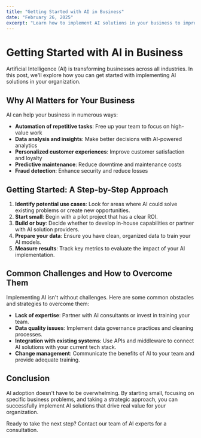 ```yaml
---
title: "Getting Started with AI in Business"
date: "February 26, 2025"
excerpt: "Learn how to implement AI solutions in your business to improve efficiency and drive growth."
---
```


# Getting Started with AI in Business

Artificial Intelligence (AI) is transforming businesses across all industries. In this post, we'll explore how you can get started with implementing AI solutions in your organization.

## Why AI Matters for Your Business

AI can help your business in numerous ways:

- **Automation of repetitive tasks**: Free up your team to focus on high-value work
- **Data analysis and insights**: Make better decisions with AI-powered analytics
- **Personalized customer experiences**: Improve customer satisfaction and loyalty
- **Predictive maintenance**: Reduce downtime and maintenance costs
- **Fraud detection**: Enhance security and reduce losses

## Getting Started: A Step-by-Step Approach

1. **Identify potential use cases**: Look for areas where AI could solve existing problems or create new opportunities.
2. **Start small**: Begin with a pilot project that has a clear ROI.
3. **Build or buy**: Decide whether to develop in-house capabilities or partner with AI solution providers.
4. **Prepare your data**: Ensure you have clean, organized data to train your AI models.
5. **Measure results**: Track key metrics to evaluate the impact of your AI implementation.

## Common Challenges and How to Overcome Them

Implementing AI isn't without challenges. Here are some common obstacles and strategies to overcome them:

- **Lack of expertise**: Partner with AI consultants or invest in training your team.
- **Data quality issues**: Implement data governance practices and cleaning processes.
- **Integration with existing systems**: Use APIs and middleware to connect AI solutions with your current tech stack.
- **Change management**: Communicate the benefits of AI to your team and provide adequate training.

## Conclusion

AI adoption doesn't have to be overwhelming. By starting small, focusing on specific business problems, and taking a strategic approach, you can successfully implement AI solutions that drive real value for your organization.

Ready to take the next step? Contact our team of AI experts for a consultation.
